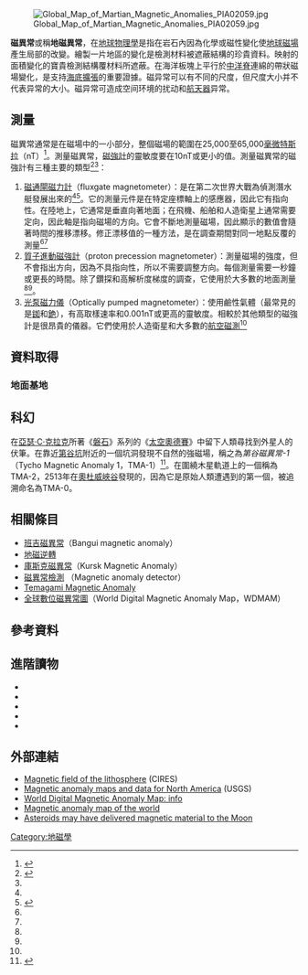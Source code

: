 [[File:Global_Map_of_Martian_Magnetic_Anomalies_PIA02059.jpg|thumb]]

'''磁異常'''或稱'''地磁異常'''，在[[地球物理學|地球物理學]]是指在岩石內因為化學或磁性變化使[[地球磁場|地球磁場]]產生局部的改變。繪製一片地區的變化是檢測材料被遮蔽結構的珍貴資料。映射的面積變化的寶貴檢測結構覆材料所遮蔽。在海洋板塊上平行於[[中洋脊|中洋脊]]連綿的帶狀磁場變化，是支持[[海底擴張|海底擴張]]的重要證據。磁异常可以有不同的尺度，但尺度大小并不代表异常的大小。磁异常可造成空间环境的扰动和[[航天器|航天器]]异常。

== 測量 ==
磁異常通常是在磁場中的一小部分，整個磁場的範圍在25,000至65,000[[特斯拉|毫微特斯拉]]（nT）<ref name=NGDC>{{cite web |url=http://www.ngdc.noaa.gov/geomag/faqgeom.shtml |title=Geomagnetism Frequently Asked Questions |publisher=National Geophysical Data Center |accessdate=21 October 2013 |archive-date=2018-07-08 |archive-url=https://web.archive.org/web/20180708054413/https://www.ngdc.noaa.gov/geomag/faqgeom.shtml |dead-url=no }}</ref>。測量磁異常，[[磁強計|磁強計]]的靈敏度要在10nT或更小的值。測量磁異常的磁強計有三種主要的類型<ref name=Mussett>{{cite book |last1=Mussett |first1=Alan E. |last2=Khan |first2=M. Aftab |chapter=11. Magnetic surveying |title=Looking into the earth: an introduction to geological geophysics |url=https://archive.org/details/lookingintoearth00muss |year=2000 |publisher=Cambridge Univ. Press |location=Cambridge |isbn=0-521-78085-3 |pages=[https://archive.org/details/lookingintoearth00muss/page/162 162]–180 |edition=1. publ., repr.}}</ref>{{rp|162–164}}<ref name=Telford/>{{rp|77–79}}：

# [[磁通閘磁力計|磁通閘磁力計]]（fluxgate magnetometer）：是在第二次世界大戰為偵測潛水艇發展出來的<ref name=Telford/>{{rp|75}}<ref>{{cite book |last=Murray |first=Raymond C. |title=Evidence from the earth: forensic geology and criminal investigation |url=https://archive.org/details/evidencefromeart0000murr |date=2004 |publisher=Mountain press publ. company |location=Missoula (Mont.) |isbn=978-0-87842-498-6 |pages=[https://archive.org/details/evidencefromeart0000murr/page/162 162]–163}}</ref>。它的測量元件是在特定座標軸上的感應器，因此它有指向性。在陸地上，它通常是垂直向著地面；在飛機、船舶和人造衛星上通常需要定向，因此軸是指向磁場的方向。它會不斷地測量磁場，因此顯示的數值會隨著時間的推移漂移。修正漂移值的一種方法，是在調查期間對同一地點反覆的測量<ref name=Mussett/>{{rp|163–165}}<ref name=Telford/>{{rp|75–77}}
# [[質子進動磁強計|質子進動磁強計]]（proton precession magnetometer）：測量磁場的強度，但不會指出方向，因為不具指向性，所以不需要調整方向。每個測量需要一秒鐘或更長的時間。除了鑽探和高解析度梯度的調查，它使用於大多數的地面測量<ref name=Mussett/>{{rp|163–165}}<ref name=Telford/>{{rp|77–78}}。
# [[光泵磁力儀|光泵磁力儀]]（Optically pumped magnetometer）：使用鹼性氣體（最常見的是[[銣|銣]]和[[銫|銫]]），有高取樣速率和0.001nT或更高的靈敏度。相較於其他類型的磁強計是很昂貴的儀器。它們使用於人造衛星和大多數的[[航空磁測|航空磁測]]<ref name=Telford/>{{rp|78–79}}

== 資料取得 ==

=== 地面基地 ===

== 科幻 ==
在[[亞瑟·查理斯·克拉克|亞瑟·C·克拉克]]所著《[[磐石_(太空漫遊)|磐石]]》系列的《[[太空奧德賽|太空奧德賽]]》中留下人類尋找到外星人的伏筆。在靠近[[第谷坑|第谷坑]]附近的一個坑洞發現不自然的強磁場，稱之為''第谷磁異常-1''（Tycho Magnetic Anomaly 1，TMA-1）<ref>{{cite book|last=Nelson|first=Thomas Allen|title=Kubrick : inside a film artist's maze|url=https://archive.org/details/kubrickinsidefil0000nels_b6f7|date=2000|publisher=Indiana University Press|location=Bloomington|isbn=9780253213907|page=[https://archive.org/details/kubrickinsidefil0000nels_b6f7/page/n107 107]|edition=New and expanded}}</ref>。在圍繞木星軌道上的一個稱為TMA-2，2513年在[[奧杜威峽谷|奧杜威峽谷]]發現的，因為它是原始人類遭遇到的第一個，被追溯命名為TMA-0。

== 相關條目 ==
{{Wikipedia books|Geomagnetism}}
{{Div col}}
*[[班吉磁異常|班吉磁異常]]（Bangui magnetic anomaly）
*[[地磁逆轉|地磁逆轉]]
*[[庫斯克磁異常|庫斯克磁異常]]（Kursk Magnetic Anomaly）
*[[磁異常檢測|磁異常檢測]] （Magnetic anomaly detector）
*[[Temagami_Magnetic_Anomaly|Temagami Magnetic Anomaly]]
*[[全球數位磁異常圖|全球數位磁異常圖]]（World Digital Magnetic Anomaly Map，WDMAM）
{{Div col end}}

== 參考資料 ==
{{Reflist}}

== 進階讀物 ==
{{Refbegin}}
*{{cite book|last=Constable |first=Catherine G.|first2=Steven C. |last2=Constable |chapter = Satellite Magnetic Field Measurements: Applications in Studying the Deep Earth|pages=147–159|editor-last=Sparks|editor-first=Robert Stephen John|editor2-first=Christopher John |editor2-last=Hawkesworth |title=The state of the planet frontiers and challenges in geophysics|date=2004|publisher=American Geophysical Union|location=Washington, DC|isbn=9781118666012}}
*{{cite book|last=Hinze|first=William J.|coauthors=Ralph R.B. von Frese, Afif H. Saad |title=Gravity and magnetic exploration : principles, practices, and applications|url=https://archive.org/details/gravitymagnetice0000hinz|date=2013|publisher=Cambridge University Press|location=Cambridge|isbn=9780521871013}}
*{{cite book|last=Hinze|first=R. A. Langel, W. J.|title=The magnetic field of the earth's lithosphere : the satellite perspective|date=2011|publisher=Cambridge University Press|location=Cambridge, U.K.|isbn=978-0521189644|edition=1st pap.}}
*{{cite book|last=Kearey|first=Philip|first2=Michael |last2=Brooks |first3=Ian |last3=Hill |chapter=7. Magnetic surveying|title=An Introduction to Geophysical Exploration|publisher=John Wiley & Sons|isbn=9781118698938}}
*{{cite journal|last=Maus|first=S.|last2=Barckhausen |first2=U.|last3= Berkenbosch |first3=H.|last4= Bournas|first4=N.|last5= Brozena |first5=J.|last6= Childers |first6=V.|last7= Dostaler |first7=F.|last8= Fairhead |first8=J. D.|last9= Finn |first9=C.|last10= von Frese |first10=R. R. B.|last11= Gaina |first11=C.|last12= Golynsky |first12=S.|last13= Kucks |first13=R.|last14= Lühr |first14=H.|last15= Milligan |first15=P.|last16= Mogren |first16=S.|last17= Müller |first17=R. D.|last18= Olesen |first18=O.|last19= Pilkington |first19=M.|last20= Saltus |first20=R.|last21= Schreckenberger |first21=B.|last22= Thébault |first22=E.|last23= Caratori Tontini |first23=F.|displayauthors=9|title=EMAG2: A 2-arc min resolution Earth Magnetic Anomaly Grid compiled from satellite, airborne, and marine magnetic measurements|journal=Geochemistry, Geophysics, Geosystems|date=August 2009|volume=10|issue=8|pages=|doi=10.1029/2009GC002471}}
{{Refend}}

== 外部連結 ==
*[http://geomag.org/info/lithosphere.html Magnetic field of the lithosphere] {{Wayback|url=http://geomag.org/info/lithosphere.html |date=20150807193830 }} (CIRES)
*[http://mrdata.usgs.gov/magnetic/ Magnetic anomaly maps and data for North America] {{Wayback|url=http://mrdata.usgs.gov/magnetic/ |date=20150812111722 }} (USGS)
*[https://web.archive.org/web/20190519202829/http://projects.gtk.fi/WDMAM/index.html World Digital Magnetic Anomaly Map: info]
*[https://web.archive.org/web/20120425132737/http://projects.gtk.fi/export/sites/projects/WDMAM/general/WDMAM_1.03_2007_Edition_1_250_000_000.pdf Magnetic anomaly map of the world]
*[http://sservi.nasa.gov/articles/asteroids-may-have-delivered-magnetic-material-to-the-moon/ Asteroids may have delivered magnetic material to the Moon] {{Wayback|url=http://sservi.nasa.gov/articles/asteroids-may-have-delivered-magnetic-material-to-the-moon/ |date=20150905181139 }}

{{DEFAULTSORT:磁異常}}
[[Category:地磁學|Category:地磁學]]